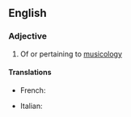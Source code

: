 ==English==

===Adjective===
{{en-adj|-}}

# Of or pertaining to [[musicology]]

====Translations====
{{trans-top|of or pertaining to musicology}}
* French: {{t+|fr|musicologique}}
{{trans-mid}}
* Italian: {{t|it|musicologico}}
{{trans-bottom}}
